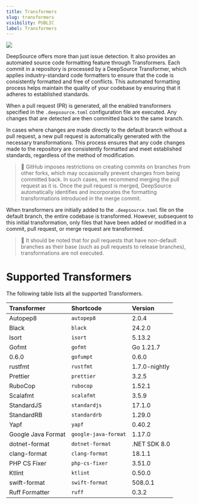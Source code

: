 ```yaml
---
title: Transformers
slug: transformers
visibility: PUBLIC
label: Transformers
---
```

![](https://files.readme.io/b2fb171-small-Transformers.png)

DeepSource offers more than just issue detection. It also provides an automated source code formatting feature through Transformers. Each commit in a repository is processed by a DeepSource Transformer, which applies industry-standard code formatters to ensure that the code is consistently formatted and free of conflicts. This automated formatting process helps maintain the quality of your codebase by ensuring that it adheres to established standards.

When a pull request (PR) is generated, all the enabled transformers specified in the `.deepsource.toml` configuration file are executed. Any changes that are detected are then committed back to the same branch. 

In cases where changes are made directly to the default branch without a pull request, a new pull request is automatically generated with the necessary transformations. This process ensures that any code changes made to the repository are consistently formatted and meet established standards, regardless of the method of modification.

> 📘 GitHub imposes restrictions on creating commits on branches from other forks, which may occasionally prevent changes from being committed back. In such cases, we recommend merging the pull request as it is. Once the pull request is merged, DeepSource automatically identifies and incorporates the formatting transformations introduced in the merge commit.

When transformers are initially added to the `.deepsource.toml` file on the default branch, the entire codebase is transformed. However, subsequent to this initial transformation, only files that have been added or modified in a commit, pull request, or merge request are transformed.

> 📘 It should be noted that for pull requests that have non-default branches as their base (such as pull requests to release branches), transformations are not executed.

# Supported Transformers

The following table lists all the supported Transformers.

| Transformer        | Shortcode            | Version       |
| :----------------- | :------------------- | :------------ |
| Autopep8           | `autopep8`           | 2.0.4         |
| Black              | `black`              | 24.2.0        |
| Isort              | `isort`              | 5.13.2        |
| Gofmt              | `gofmt`              | Go 1.21.7     |
| 0.6.0              | `gofumpt`            | 0.6.0         |
| rustfmt            | `rustfmt`            | 1.7.0-nightly |
| Prettier           | `prettier`           | 3.2.5         |
| RuboCop            | `rubocop`            | 1.52.1        |
| Scalafmt           | `scalafmt`           | 3.5.9         |
| StandardJS         | `standardjs`         | 17.1.0        |
| StandardRB         | `standardrb`         | 1.29.0        |
| Yapf               | `yapf`               | 0.40.2        |
| Google Java Format | `google-java-format` | 1.17.0        |
| dotnet-format      | `dotnet-format`      | .NET SDK 8.0  |
| clang-format       | `clang-format`       | 18.1.1        |
| PHP CS Fixer       | `php-cs-fixer`       | 3.51.0        |
| Ktlint             | `ktlint`             | 0.50.0        |
| swift-format       | `swift-format`       | 508.0.1       |
| Ruff Formatter     | `ruff`               | 0.3.2         |
